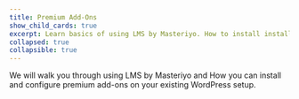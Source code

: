 ```yaml
---
title: Premium Add-Ons
show_child_cards: true
excerpt: Learn basics of using LMS by Masteriyo. How to install install and configuere premium add-ons on your WordPress setup.
collapsed: true
collapsible: true
---
```


We will walk you through using LMS by Masteriyo and How you can install and configure premium add-ons on your existing WordPress setup.
